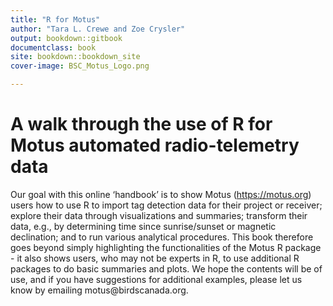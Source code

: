 ```yaml
---
title: "R for Motus"
author: "Tara L. Crewe and Zoe Crysler"
output: bookdown::gitbook
documentclass: book
site: bookdown::bookdown_site
cover-image: BSC_Motus_Logo.png

---
```



# A walk through the use of R for Motus automated radio-telemetry data  {-}

Our goal with this online 'handbook' is to show Motus (<https://motus.org>) users how to use R to import tag detection data for their project or receiver; explore their data through visualizations and summaries; transform their data, e.g., by determining time since sunrise/sunset or magnetic declination; and to run various analytical procedures. This book therefore goes beyond simply highlighting the functionalities of the Motus R package - it also shows users, who may not be experts in R, to use additional R packages to do basic summaries and plots. We hope the contents will be of use, and if you have suggestions for additional examples, please let us know by emailing motus@birdscanada.org. 




